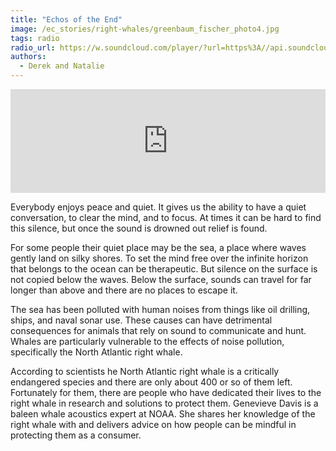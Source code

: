```yaml
---
title: "Echos of the End"
image: /ec_stories/right-whales/greenbaum_fischer_photo4.jpg
tags: radio
radio_url: https://w.soundcloud.com/player/?url=https%3A//api.soundcloud.com/tracks/176479242
authors:
  - Derek and Natalie
---
```


<iframe width="100%" height="166" scrolling="no" frameborder="no" allow="autoplay" src="https://w.soundcloud.com/player/?url=https%3A//api.soundcloud.com/tracks/176479242&color=%23aa483f&auto_play=false&hide_related=false&show_comments=false&show_user=false&show_reposts=false&show_teaser=false&visual=false&download=true"></iframe>

Everybody enjoys peace and quiet. It gives us the ability to have a quiet conversation, to clear the mind, and to focus. At times it can be hard to find this silence, but once the sound is drowned out relief is found.

For some people their quiet place may be the sea, a place where waves gently land on silky shores. To set the mind free over the infinite horizon that belongs to the ocean can be therapeutic. But silence on the surface is not copied below the waves. Below the surface, sounds can travel for far longer than above and there are no places to escape it.

The sea has been polluted with human noises from things like oil drilling, ships, and naval sonar use. These causes can have detrimental consequences for animals that rely on sound to communicate and hunt. Whales are particularly vulnerable to the effects of noise pollution, specifically the North Atlantic right whale.

According to scientists he North Atlantic right whale is a critically endangered species and there are only about 400 or so of them left. Fortunately for them, there are people who have dedicated their lives to the right whale in research and solutions to protect them. Genevieve Davis is a baleen whale acoustics expert at NOAA. She shares her knowledge of the right whale with and delivers advice on how people can be mindful in protecting them as a consumer. 